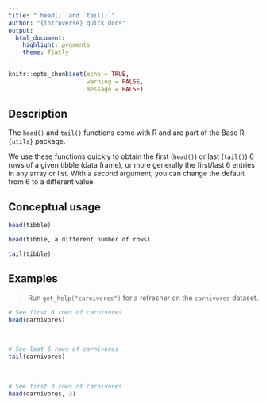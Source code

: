 ```yaml
---
title: "`head()` and `tail()`"
author: "{introverse} quick docs"
output: 
  html_document:
    highlight: pygments
    theme: flatly
---
```



```r
knitr::opts_chunk$set(echo = TRUE, 
                      warning = FALSE, 
                      message = FALSE)
```


## Description

The `head()` and `tail()` functions come with R and are part of the Base R `{utils}` package.
  
We use these functions quickly to obtain the first (`head()`) or last (`tail()`) 6 rows of a given tibble (data frame), or more generally the first/last 6 entries in any array or list. With a second argument, you can change the default from 6 to a different value.



## Conceptual usage 

```r
head(tibble)

head(tibble, a different number of rows)

tail(tibble)
```

## Examples

> Run `get_help("carnivores")` for a refresher on the `carnivores` dataset.

```r
# See first 6 rows of carnivores
head(carnivores)
```

<br>  <!-- Do not delete the <br>, and make sure to keep the previous and following lines blank. -->


```r
# See last 6 rows of carnivores
tail(carnivores)
```

<br> 


```r
# See first 3 rows of carnivores
head(carnivores, 3)
```

